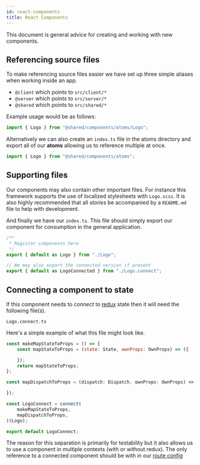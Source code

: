 ```yaml
---
id: react-components
title: React Components
---
```


This document is general advice for creating and working with new components.

## Referencing source files
To make referencing source files easier we have set up three simple aliases when working inside an app.

* `@client` which points to `src/client/*`
* `@server` which points to `src/server/*`
* `@shared` which points to `src/shared/*`

Example usage would be as follows:
```javascript
import { Logo } from "@shared/components/atoms/Logo";
```
Alternatively we can also create an `index.ts` file in the atoms directory and export all of our **atoms** allowing us to reference multiple at once.
```javascript
import { Logo } from "@shared/components/atoms";
```

## Supporting files
Our components may also contain other important files. For instance this framework supports the use of localized stylesheets with `Logo.scss`. It is also highly recommended that all *stories* be accompanied by a `README.md` file to help with development.

And finally we have our `index.ts`. This file should simply export our component for consumption in the general application.
```javascript
/**
 * Register components here
 */
export { default as Logo } from "./Logo";

// We may also export the connected version if present
export { default as LogoConnected } from "./Logo.connect";
```

## Connecting a component to state
If this component needs to *connect* to [redux](https://redux.js.org/) state then it will need the following file(s).
```
Logo.connect.ts
```
Here's a simple example of what this file might look like.
```javascript
const makeMapStateToProps = () => {
    const mapStateToProps = (state: State, ownProps: OwnProps) => ({

    });
    return mapStateToProps;
};

const mapDispatchToProps = (dispatch: Dispatch, ownProps: OwnProps) => {

});

const LogoConnect = connect(
    makeMapStateToProps,
    mapDispatchToProps,
)(Logo);

export default LogoConnect;
```
The reason for this separation is primarily for testability but it also allows us to use a component in multiple contexts (with or without redux). The only reference to a connected component should be with in our [route config](./src/shared/routes.ts)
